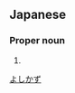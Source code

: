 ==Japanese==
{{ja-kanjitab|佳|和}}

===Proper noun===
{{ja-pos|proper|よしかず}}

# {{given name|male|lang=ja}}

[[Category:Japanese male given names|よしかず]]